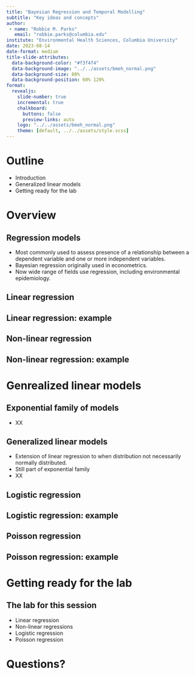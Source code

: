 ```yaml
---
title: "Bayesian Regression and Temporal Modelling"
subtitle: "Key ideas and concepts"
author:
 - name: "Robbie M. Parks"
   email: "robbie.parks@columbia.edu"
institute: "Environmental Health Sciences, Columbia University"
date: 2023-08-14
date-format: medium
title-slide-attributes:
  data-background-color: "#f3f4f4"
  data-background-image: "../../assets/bmeh_normal.png"
  data-background-size: 80%
  data-background-position: 60% 120%
format:
  revealjs:
    slide-number: true
    incremental: true
    chalkboard:
      buttons: false
      preview-links: auto
    logo: "../../assets/bmeh_normal.png"
    theme: [default, ../../assets/style.scss]
---
```


# Outline

- Introduction
- Generalized linear models
- Getting ready for the lab

# Overview

## Regression models

- Most commonly used to assess presence of a relationship between a dependent variable and one or more independent variables.
- Bayesian regression originally used in econometrics.
- Now wide range of fields use regression, including environmental epidemiology.

## Linear regression

## Linear regression: example

## Non-linear regression

## Non-linear regression: example

# Genrealized linear models

## Exponential family of models

- XX

## Generalized linear models

- Extension of linear regression to when distribution not necessarily normally distributed.
- Still part of exponential family
- XX

## Logistic regression

## Logistic regression: example

## Poisson regression

## Poisson regression: example

# Getting ready for the lab

## The lab for this session

- Linear regression
- Non-linear regressions
- Logistic regression
- Poisson regression

# Questions?
